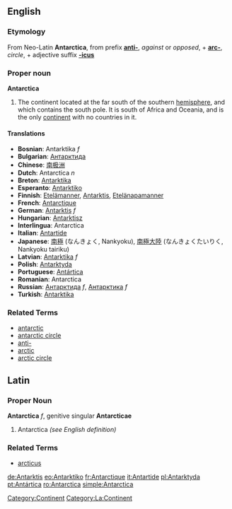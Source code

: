 
==English==
===Etymology===
From Neo-Latin '''Antarctica''', from prefix '''[[anti-]]''', ''against'' or ''opposed'', + '''[[arc-]]''', ''circle'', + adjective suffix '''[[-icus]]'''

===Proper noun===
'''Antarctica'''

# The continent located at the far south of the southern [[hemisphere]], and which contains the south pole.  It is south of Africa and Oceania, and is the only [[continent]] with no countries in it.  

====Translations====
*'''Bosnian''': Antarktika ''f''
*'''Bulgarian''': [[Антарктида]]
*'''Chinese''': [[南极洲]]
*'''Dutch''': Antarctica ''n''
*'''Breton''': [[Antarktika]]
*'''Esperanto''': [[Antarktiko]]
*'''Finnish''': [[Etelämanner]], [[Antarktis]], [[Etelänapamanner]]
*'''French''': [[Antarctique]]
*'''German''': [[Antarktis]] ''f''
*'''Hungarian''': [[Antarktisz]]
*'''Interlingua''': Antarctica
*'''Italian''': [[Antartide]]
*'''Japanese''': [[南極]] (なんきょく, Nankyoku), [[南極大陸]] (なんきょくたいりく, Nankyoku tairiku)
*'''Latvian''': [[Antarktika]] ''f''
*'''Polish''': [[Antarktyda]]
*'''Portuguese''': [[Antártica]]
*'''Romanian''': Antarctica
*'''Russian''': [[Антарктида]] ''f'', [[Антарктика]] ''f''
*'''Turkish''': [[Antarktika]]

===Related Terms===
*[[antarctic]]
*[[antarctic circle]]
*[[anti-]]
*[[arctic]]
*[[arctic circle]]




==Latin==
===Proper Noun===
'''Antarctica''' ''f'', genitive singular '''Antarcticae'''

# Antarctica ''(see English definition)''

===Related Terms===
*[[arcticus]]

[[Category:Continent]] [[Category:La:Continent]] 

[[de:Antarktis]]
[[eo:Antarktiko]]
[[fr:Antarctique]]
[[it:Antartide]]
[[pl:Antarktyda]]
[[pt:Antártica]]
[[ro:Antarctica]]
[[simple:Antarctica]]